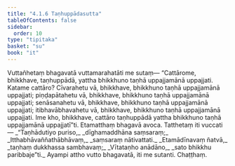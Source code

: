 ```yaml
---
title: "4.1.6 Taṇhuppādasutta"
tableOfContents: false
sidebar:
  order: 10
type: "tipitaka"
basket: "su"
book: "it"
---
```



<DynamicBreadcrumb />

<Division number="105" book="it" bookNo="18" page="268">

<Paragraph number="764" book="it">
Vuttañhetaṃ bhagavatā vuttamarahatāti me sutaṃ—
</Paragraph>

<Paragraph number="765" book="it">
“Cattārome, bhikkhave, taṇhuppādā, yattha bhikkhuno taṇhā uppajjamānā uppajjati. Katame cattāro? Cīvarahetu vā, bhikkhave, bhikkhuno taṇhā uppajjamānā uppajjati; piṇḍapātahetu vā, bhikkhave, bhikkhuno taṇhā uppajjamānā uppajjati; senāsanahetu vā, bhikkhave, bhikkhuno taṇhā uppajjamānā uppajjati; itibhavābhavahetu vā, bhikkhave, bhikkhuno taṇhā uppajjamānā uppajjati. Ime kho, bhikkhave, cattāro taṇhuppādā yattha bhikkhuno taṇhā uppajjamānā uppajjatī”ti. Etamatthaṃ bhagavā avoca. Tatthetaṃ iti vuccati—
</Paragraph>

<Paragraph number="766" type="verses" book="it">
_“Taṇhādutiyo puriso,_  
_dīghamaddhāna saṃsaraṃ;_  
_Itthabhāvaññathābhāvaṃ,_  
_saṃsaraṃ nātivattati._  

</Paragraph>

<Paragraph number="767" type="verses" book="it">
_Etamādīnavaṃ ñatvā,_  
_taṇhaṃ dukkhassa sambhavaṃ;_  
_Vītataṇho anādāno,_  
_sato bhikkhu paribbaje”ti._  

</Paragraph>

<Paragraph number="768" book="it">
Ayampi attho vutto bhagavatā, iti me sutanti.

</Paragraph>
</Division>

<Paragraph number="769" type="center" book="it">
Chaṭṭhaṃ.
</Paragraph>